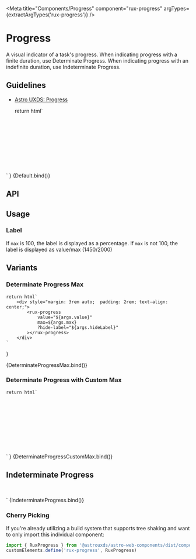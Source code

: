 
<Meta
    title="Components/Progress"
    component="rux-progress"
    argTypes={extractArgTypes('rux-progress')}
/>

# Progress

A visual indicator of a task's progress. When indicating progress with a finite duration, use Determinate Progress. When indicating progress with an indefinite duration, use Indeterminate Progress.

## Guidelines

-   [Astro UXDS: Progress](https://astrouxds-v6.netlify.app/components/progress/)

    return html`
<div style="margin: 3rem auto;  padding: 2rem; text-align: center;">
    <rux-progress
        value="${args.value}"
        .max=${args.max}
        ?hide-label="${args.hideLabel}"
    ></rux-progress>
</div>
    `
}

<Canvas>
    <Story
        args={{
            value: 1,
            hideLabel: false,
            max: 100
        }}
        name="Default"
    >
        {Default.bind()}
    </Story>
</Canvas>

## API

<ArgsTable of="rux-progress" />

## Usage

### Label

If `max` is 100, the label is displayed as a percentage.
If `max` is not 100, the label is displayed as value/max (1450/2000)

## Variants

### Determinate Progress Max

    return html`
        <div style="margin: 3rem auto;  padding: 2rem; text-align: center;">
            <rux-progress
                value="${args.value}"
                max=${args.max}
                ?hide-label="${args.hideLabel}"
            ></rux-progress>
        </div>
    `
}

<Canvas>
    <Story
        args={{
            value: 100,
            max: 100,
            hideLabel: false
        }}
        name="Determinate Progress Max"
    >
        {DeterminateProgressMax.bind()}
    </Story>
</Canvas>

### Determinate Progress with Custom Max

    return html`
<div style="margin: 3rem auto;  padding: 2rem; text-align: center;">
    <rux-progress
        value="${args.value}"
        max=${args.max}
        ?hide-label="${args.hideLabel}"
    ></rux-progress>
</div>
    `
}

<Canvas>
    <Story
        args={{
            value: 1123,
            max: 2400,
            hideLabel: false
        }}
        name="Determinate Progress with Custom Max"
    >
        {DeterminateProgressCustomMax.bind()}
    </Story>
</Canvas>

## Indeterminate Progress

<div style="margin: 3rem auto; max-width: 5rem; text-align: center;">
    <rux-progress
    ></rux-progress>
</div>
`

<Canvas>
    <Story
        name="Indeterminate Progress"
        argTypes={{
            hideLabel: { table: { disable: true } },
            max: { table: { disable: true } },
            value: { table: { disable: true } }
        }}
    >
        {IndeterminateProgress.bind()}
    </Story>
</Canvas>

### Cherry Picking

If you're already utilizing a build system that supports tree shaking and want to only import this individual component:

```js
import { RuxProgress } from '@astrouxds/astro-web-components/dist/components/rux-progress'
customElements.define('rux-progress', RuxProgress)
```
